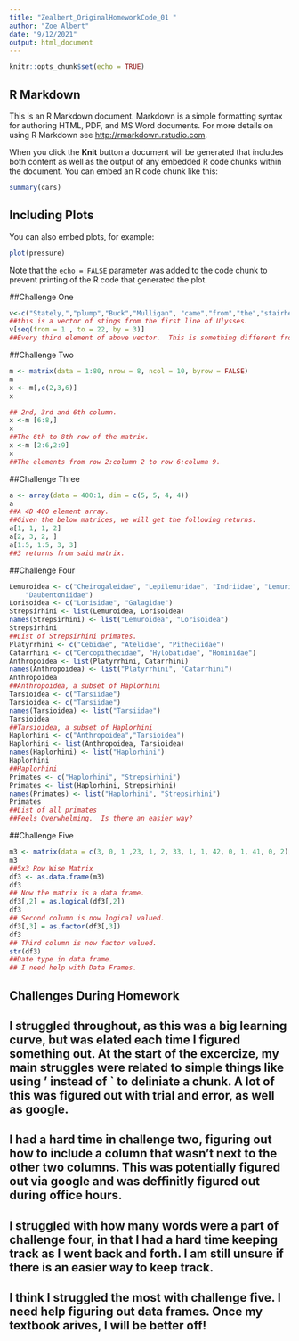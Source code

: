 ```yaml
---
title: "Zealbert_OriginalHomeworkCode_01 "
author: "Zoe Albert"
date: "9/12/2021"
output: html_document
---
```


```r
knitr::opts_chunk$set(echo = TRUE)
```
## R Markdown

This is an R Markdown document. Markdown is a simple formatting syntax for authoring HTML, PDF, and MS Word documents. For more details on using R Markdown see <http://rmarkdown.rstudio.com>.

When you click the **Knit** button a document will be generated that includes both content as well as the output of any embedded R code chunks within the document. You can embed an R code chunk like this:

```r
summary(cars)
```

## Including Plots

You can also embed plots, for example:

```r
plot(pressure)
```

Note that the `echo = FALSE` parameter was added to the code chunk to prevent printing of the R code that generated the plot.

##Challenge One
```r
v<-c("Stately,","plump","Buck","Mulligan", "came","from","the","stairhead,","bearing","a", "bowl","of","lather","on","which","a","mirror", "and","a","razor","lay","crossed")
##this is a vector of stings from the first line of Ulysses.
v[seq(from = 1 , to = 22, by = 3)]
##Every third element of above vector.  This is something different from the hint, but I believe it still works. 
```
##Challenge Two
```r
m <- matrix(data = 1:80, nrow = 8, ncol = 10, byrow = FALSE)
m
x <- m[,c(2,3,6)]
x

## 2nd, 3rd and 6th column. 
x <-m [6:8,]
x
##The 6th to 8th row of the matrix. 
x <-m [2:6,2:9]
x
##The elements from row 2:column 2 to row 6:column 9.
```
##Challenge Three
```r
a <- array(data = 400:1, dim = c(5, 5, 4, 4))
a
##A 4D 400 element array.
##Given the below matrices, we will get the following returns. 
a[1, 1, 1, 2]
a[2, 3, 2, ]
a[1:5, 1:5, 3, 3]
##3 returns from said matrix. 
```
##Challenge Four
```r
Lemuroidea <- c("Cheirogaleidae", "Lepilemuridae", "Indriidae", "Lemuridae",
    "Daubentoniidae")
Lorisoidea <- c("Lorisidae", "Galagidae")
Strepsirhini <- list(Lemuroidea, Lorisoidea)
names(Strepsirhini) <- list("Lemuroidea", "Lorisoidea")
Strepsirhini
##List of Strepsirhini primates. 
Platyrrhini <- c("Cebidae", "Atelidae", "Pitheciidae")
Catarrhini <- c("Cercopithecidae", "Hylobatidae", "Hominidae")
Anthropoidea <- list(Platyrrhini, Catarrhini)
names(Anthropoidea) <- list("Platyrrhini", "Catarrhini")
Anthropoidea
##Anthropoidea, a subset of Haplorhini 
Tarsioidea <- c("Tarsiidae")
Tarsioidea <- c("Tarsiidae")
names(Tarsioidea) <- list("Tarsiidae")
Tarsioidea
##Tarsioidea, a subset of Haplorhini
Haplorhini <- c("Anthropoidea","Tarsioidea")
Haplorhini <- list(Anthropoidea, Tarsioidea)
names(Haplorhini) <- list("Haplorhini")
Haplorhini
##Haplorhini 
Primates <- c("Haplorhini", "Strepsirhini")
Primates <- list(Haplorhini, Strepsirhini)
names(Primates) <- list("Haplorhini", "Strepsirhini")
Primates
##List of all primates
##Feels Overwhelming.  Is there an easier way?
```
##Challenge Five
```r
m3 <- matrix(data = c(3, 0, 1 ,23, 1, 2, 33, 1, 1, 42, 0, 1, 41, 0, 2), nrow = 5, ncol = 3, byrow = TRUE)
m3
##5x3 Row Wise Matrix
df3 <- as.data.frame(m3)
df3
## Now the matrix is a data frame. 
df3[,2] = as.logical(df3[,2])
df3
## Second column is now logical valued.
df3[,3] = as.factor(df3[,3])
df3
## Third column is now factor valued.
str(df3)
##Date type in data frame. 
## I need help with Data Frames. 
```

## Challenges During Homework
## I struggled throughout, as this was a big learning curve, but was elated each time I figured something out.  At the start of the excercize, my main struggles were related to simple things like using ' instead of ` to deliniate a chunk.  A lot of this was figured out with trial and error, as well as google.  
## I had a hard time in challenge two, figuring out how to include a column that wasn't next to the other two columns.  This was potentially figured out via google and was deffinitly figured out during office hours.  
## I struggled with how many words were a part of challenge four, in that I had a hard time keeping track as I went back and forth.  I am still unsure if there is an easier way to keep track.  
## I think I struggled the most with challenge five. I need help figuring out data frames.  Once my textbook arives, I will be better off!